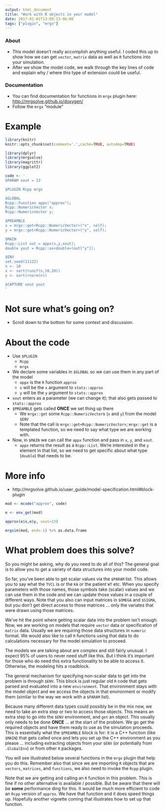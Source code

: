 ```yaml
---
output: html_document
title: "Work with R objects in your model"
date: 2017-01-01T13:09:13-06:00
tags: ["plugin", "mrgx"]
---
```


### About
- This model doesn't really accomplish anything useful.  I coded this up to show how 
we can get `vector`, `matrix` data as well as `R` functions into your simulation.
- After we show the model code, we walk through the key lines of code and explain 
why / where this type of extension could be useful.


### Documentation
- You can find documentation for functions in `mrgx` plugin here: 
[http://mrgsolve.github.io/doxygen/](http://mrgsolve.github.io/doxygen/)
- Follow the `mrgx` "module"


# Example

```r
library(knitr)
knitr::opts_chunk$set(comment='.',cache=TRUE, autodep=TRUE)
```

```r
library(dplyr)
library(mrgsolve)
library(magrittr)
library(ggplot2)
```


```r
code <- '
$PARAM xout = 13

$PLUGIN Rcpp mrgx

$GLOBAL 
Rcpp::Function appx("approx"); 
Rcpp::NumericVector x;
Rcpp::NumericVector y;

$PREAMBLE
x = mrgx::get<Rcpp::NumericVector>("x", self);
y = mrgx::get<Rcpp::NumericVector>("y", self);

$MAIN
Rcpp::List out = appx(x,y,xout);
double yout = Rcpp::as<double>(out["y"]);

$ENV
set.seed(11122)
n <- 10
x <- sort(runif(n,10,20))
y <- sort(rnorm(n))

$CAPTURE xout yout
'
```


# Not sure what's going on? 

- Scroll down to the bottom for some context and discussion.


# About the code

- Use `$PLUGIN`
    - `Rcpp`
    - `mrgx`
- We declare some variables in `$GLOBAL` so we can use them in any part of the model
    - `appx` is the `R` function `approx`
    - `x` will be the `x` argument to `stats::approx`
    - `y` will be the `y` argument to `stats::approx`
- `xout` enters as a parameter (we can change it); that also gets passed to `stats::approx`
- `$PREAMBLE` gets called __ONCE__ we set thing up there
    - We `mrgx::get` some `Rcpp::NumericVector`s (`x` and `y`) from the model `$ENV`
    - Note that the call is `mrgx::get<Rcpp::NumericVector>`; `mrgx::get` is a templated function, so we need to 
    say what type we are working with.
- Now, in `$MAIN` we can call the `appx` function and pass in `x`, `y`, and `xout`.
    - `appx` returns the result as a `Rcpp::List`.  We're interested in the `y` element in that list, 
    so we need to get specific about what type (`double`) that needs to be.

# More info

- http://mrgsolve.github.io/user_guide/model-specification.html#block-plugin

```r
mod <- mcode("approx", code)

e <- env_get(mod)

approx(e$x,e$y, xout=13)

mrgsim(mod, end=-1) %>% as.data.frame
```


# What problem does this solve?

So you might be asking, why do you need to do all of this?  The general goal is to 
allow you to get a variety of data structures into your model code.  

So far, you've been able to get scalar values via the `$PARAM` list.  This allows you 
to say what the `TVCL` is or the `KA` or the patient `WT` etc.  When you specify 
parameters with those names, those symbols take (scalar) values and we can use them in the
code and we can update those values in a couple of different ways. Note that you also 
can input matrices in `$OMEGA` and `$SIGMA`, but you don't get direct access to those
matrices ... only the variates that were drawn using those matrices.

We've hit the point where getting scalar data into the problem isn't enough.  Now, 
we are working on models that require `vector` data or specification of 
`matrix` data.  Usually we are requiring those data structures in `numeric` format.  We
would also like to call `R` functions using that data to do calculations necessary for 
the model simulation to proceed.  

The models we are talking about are complex and still fairly unusual.  I expect 95% of 
users to never need stuff like this.  But I think it's important for those who do 
need this extra functionality to be able to access it.  Otherwise, the modeling hits
a roadblock.

The general mechanism for specifying non-scalar data to get into the problem is through
`$ENV`.  This block is just regular old `R` code that gets parsed and evaluated into 
a new `environment`.  That environment stays with the model object and we access the objects
in that environment or modify them (similar to the way we work with a `$PARAM` list).

Because many different data types could possibly be in the mix now, we need to take
an extra step or two to access those objects.  This means an extra step
to go into the `$ENV` environment, and `get` an object.  This usually only needs to be 
done __ONCE__ ... at the start of the problem.  We go get the required objects and have
them ready to use as the simulation proceeds.  This is essentially what the `$PREAMBLE`
block is for: it is a C++ function (like `$MAIN`) that gets called once and lets you
set up the C++ environment as you please ... including extracting objects from
your `$ENV` (or potentially from `.GlobalEnv`) or from other `R` packages.  

You will see illustrated below several functions in the `mrgx` plugin that help 
you do this.  Remember also that since we are importing `R` objects 
that are `vectors`, `matrices`, and `functions`, we also need to invoke the `Rcpp` 
plugin.


Note that we are getting and calling an `R` function in this problem.  This is fine
if no other alternative is available / possible.  But be aware that there will be __some__
performance ding for this.  It would be much more efficient to code an `Rcpp` version 
of `approx`.  We have that function and it does speed things up.  Hopefully another
vignette coming that illustrates how to set up that function.

